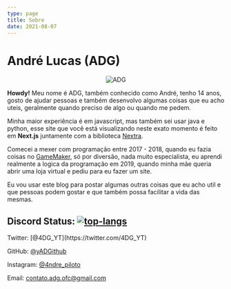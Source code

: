 ```yaml
---
type: page
title: Sobre
date: 2021-08-07
---
```


# André Lucas (ADG)

<script src="https://kit.fontawesome.com/839a5d55e9.js" crossOrigin="anonymous"></script>

<p align="center">
        <img src="/adg-banner.png" alt="ADG" />
</p>

**Howdy!** Meu nome é ADG, também conhecido como André, tenho 14 anos, gosto de ajudar pessoas e também desenvolvo algumas coisas que eu acho uteis, geralmente quando preciso de algo ou quando me pedem.

Minha maior experiência é em javascript, mas também sei usar java e python, esse site que você está visualizando neste exato momento é feito em **Next.js** juntamente com a biblioteca [Nextra](https://nextra.vercel.app/).

Comecei a mexer com programação entre 2017 - 2018, quando eu fazia coisas no [GameMaker](https://www.yoyogames.com/pt-BR/gamemaker), só por diversão, nada muito especialista, eu aprendi realmente a logica da programação em 2019, quando minha mãe queria abrir uma loja virtual e pediu para eu fazer um site.

Eu vou usar este blog para postar algumas outras coisas que eu acho util e que pessoas podem gostar e que também possa facilitar a vida das mesmas.

<i className="fab fa-discord"></i> Discord Status:
<a href='https://discord.com/users/717766639260532826'><img src="https://discord.c99.nl/widget/theme-1/717766639260532826.png" alt="top-langs" class="center" ></img></a>
---

<div>
  <i className="fab fa-twitter"></i> Twitter: [@4DG_YT](https://twitter.com/4DG_YT)

  <i className="fab fa-github"></i> GitHub: [@yADGithub](https://github.com/yADGithub)

  <i className="fab fa-instagram"></i> Instagram: [@4ndre_piloto](https://instagram.com/4ndre_piloto)

  <i className="fas fa-mail-bulk"></i> Email: [contato.adg.ofc@gmail.com](mailto:contato.adg.ofc@gmail.com)
</div>

